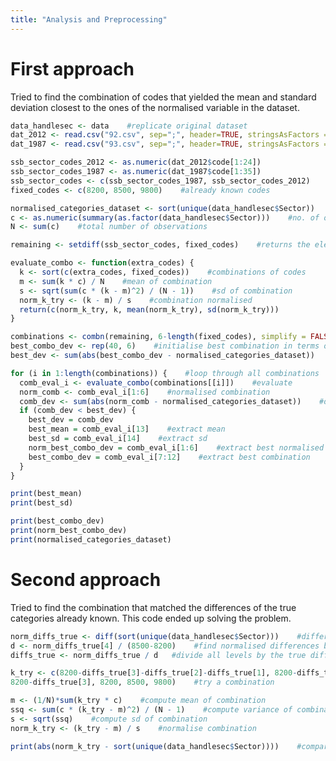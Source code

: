 ```yaml
---
title: "Analysis and Preprocessing"
---
```



# First approach
Tried to find the combination of codes that yielded the mean and standard deviation closest to the ones of the normalised variable in the dataset.

```r
data_handlesec <- data    #replicate original dataset
dat_2012 <- read.csv("92.csv", sep=";", header=TRUE, stringsAsFactors = FALSE)    #Statistics Norway table from 2012
dat_1987 <- read.csv("93.csv", sep=";", header=TRUE, stringsAsFactors = FALSE)    #Statistics Norway table from 1987

ssb_sector_codes_2012 <- as.numeric(dat_2012$code[1:24])
ssb_sector_codes_1987 <- as.numeric(dat_1987$code[1:35])
ssb_sector_codes <- c(ssb_sector_codes_1987, ssb_sector_codes_2012)
fixed_codes <- c(8200, 8500, 9800)    #already known codes

normalised_categories_dataset <- sort(unique(data_handlesec$Sector))    #factor levels for Sector 
c <- as.numeric(summary(as.factor(data_handlesec$Sector)))    #no. of observations in each level
N <- sum(c)    #total number of observations

remaining <- setdiff(ssb_sector_codes, fixed_codes)    #returns the elements in ssb_sector_codes that are not in fixed_codes

evaluate_combo <- function(extra_codes) {
  k <- sort(c(extra_codes, fixed_codes))    #combinations of codes
  m <- sum(k * c) / N    #mean of combination
  s <- sqrt(sum(c * (k - m)^2) / (N - 1))    #sd of combination
  norm_k_try <- (k - m) / s    #combination normalised
  return(c(norm_k_try, k, mean(norm_k_try), sd(norm_k_try)))
}

combinations <- combn(remaining, 6-length(fixed_codes), simplify = FALSE) #all combinations of remaining codes
best_combo_dev <- rep(40, 6)    #initialise best combination in terms of deviation from values in the dataset
best_dev <- sum(abs(best_combo_dev - normalised_categories_dataset))    #initialise deviation of best combination

for (i in 1:length(combinations)) {    #loop through all combinations
  comb_eval_i <- evaluate_combo(combinations[[i]])    #evaluate
  norm_comb <- comb_eval_i[1:6]    #normalised combination
  comb_dev <- sum(abs(norm_comb - normalised_categories_dataset))    #deviation
  if (comb_dev < best_dev) {
    best_dev = comb_dev
    best_mean = comb_eval_i[13]    #extract mean
    best_sd = comb_eval_i[14]    #extract sd
    norm_best_combo_dev = comb_eval_i[1:6]    #extract best normalised combination
    best_combo_dev = comb_eval_i[7:12]    #extract best combination
  }
}

print(best_mean)
print(best_sd)

print(best_combo_dev)
print(norm_best_combo_dev)
print(normalised_categories_dataset)
```


# Second approach
Tried to find the combination that matched the differences of the true categories already known.
This code ended up solving the problem.

```r
norm_diffs_true <- diff(sort(unique(data_handlesec$Sector)))    #differences between normalised sector levels
d <- norm_diffs_true[4] / (8500-8200)    #find normalised differences by dividing by two known codes 
diffs_true <- norm_diffs_true / d   #divide all levels by the true difference

k_try <- c(8200-diffs_true[3]-diffs_true[2]-diffs_true[1], 8200-diffs_true[3]-diffs_true[2], 
8200-diffs_true[3], 8200, 8500, 9800)    #try a combination

m <- (1/N)*sum(k_try * c)    #compute mean of combination
ssq <- sum(c * (k_try - m)^2) / (N - 1)    #compute variance of combination
s <- sqrt(ssq)    #compute sd of combination
norm_k_try <- (k_try - m) / s    #normalise combination

print(abs(norm_k_try - sort(unique(data_handlesec$Sector))))    #compare combination with true levels
```

